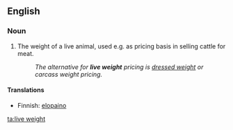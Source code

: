 ==English==

===Noun===
{{en-noun|sg=[[live]] [[weight]]|-}}

# The weight of a live animal, used e.g. as pricing basis in selling cattle for meat.
#:''The alternative for '''live weight''' pricing is [[dressed weight]] or carcass weight pricing.''

====Translations====
{{top}}
*Finnish: [[elopaino]]
{{bottom}}

[[ta:live weight]]